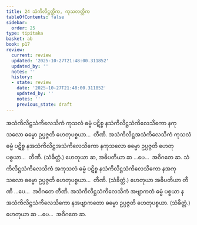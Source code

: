 ```yaml
---
title: 24 သံကိလိဋ္ဌတ္တိက, ကုသလတ္တိက
tableOfContents: false
sidebar:
  order: 25
type: tipitaka
basket: ab
book: p17
review:
  current: review
  updated: '2025-10-27T21:48:00.311852'
  updated_by: ''
  notes: ''
  history:
  - state: review
    date: '2025-10-27T21:48:00.311852'
    updated_by: ''
    notes: ''
    previous_state: draft
---
```



<ReviewStatus review={frontmatter.review} showDetails={true} />

<HypothesisAnnotation frontmatter={frontmatter} />

<DynamicBreadcrumb />

<Division number="41" book="p17" e="ch" v="40" p="301">

<Paragraph number="112" book="p17">
အသံကိလိဋ္ဌသံကိလေသိကံ ကုသလံ ဓမ္မံ ပဋိစ္စ နသံကိလိဋ္ဌသံကိလေသိကော နကုသလော ဓမ္မော ဥပ္ပဇ္ဇတိ ဟေတုပစ္စယာ…  တီဏိ.
</Paragraph>

<Paragraph number="113" book="p17">
အသံကိလိဋ္ဌအသံကိလေသိကံ ကုသလံ ဓမ္မံ ပဋိစ္စ နအသံကိလိဋ္ဌအသံကိလေသိကော နကုသလော ဓမ္မော ဥပ္ပဇ္ဇတိ ဟေတုပစ္စယာ…  တီဏိ. (သံခိတ္တံ.) ဟေတုယာ ဆ, အဓိပတိယာ ဆ …ပေ…  အဝိဂတေ ဆ.
</Paragraph>

<Paragraph number="114" book="p17">
သံကိလိဋ္ဌသံကိလေသိကံ အကုသလံ ဓမ္မံ ပဋိစ္စ နသံကိလိဋ္ဌသံကိလေသိကော နအကုသလော ဓမ္မော ဥပ္ပဇ္ဇတိ ဟေတုပစ္စယာ…  တီဏိ. (သံခိတ္တံ.) ဟေတုယာ အဓိပတိယာ တီဏိ …ပေ…  အဝိဂတေ တီဏိ.
</Paragraph>

<Paragraph number="115" book="p17">
အသံကိလိဋ္ဌသံကိလေသိကံ အဗျာကတံ ဓမ္မံ ပစ္စယာ နအသံကိလိဋ္ဌသံကိလေသိကော နအဗျာကတော ဓမ္မော ဥပ္ပဇ္ဇတိ ဟေတုပစ္စယာ. (သံခိတ္တံ.) ဟေတုယာ ဆ …ပေ…  အဝိဂတေ ဆ.
</Paragraph>
</Division>